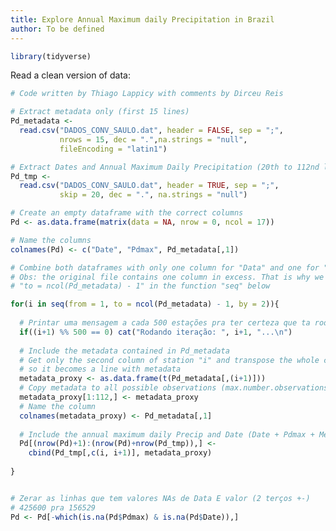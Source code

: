 ```yaml
---
title: Explore Annual Maximum daily Precipitation in Brazil
author: To be defined
---
```


```r
library(tidyverse)
```


Read a clean version of data:

```r
# Code written by Thiago Lappicy with comments by Dirceu Reis

# Extract metadata only (first 15 lines)
Pd_metadata <-
  read.csv("DADOS_CONV_SAULO.dat", header = FALSE, sep = ";",
           nrows = 15, dec = ".",na.strings = "null",
           fileEncoding = "latin1")

# Extract Dates and Annual Maximum Daily Precipitation (20th to 112nd lines)
Pd_tmp <-
  read.csv("DADOS_CONV_SAULO.dat", header = TRUE, sep = ";",
           skip = 20, dec = ".", na.strings = "null")

# Create an empty dataframe with the correct columns
Pd <- as.data.frame(matrix(data = NA, nrow = 0, ncol = 17))   

# Name the columns
colnames(Pd) <- c("Date", "Pdmax", Pd_metadata[,1])

# Combine both dataframes with only one column for "Data" and one for "Pdmax"
# Obs: the original file contains one column in excess. That is why we use 
# "to = ncol(Pd_metadata) - 1" in the function "seq" below

for(i in seq(from = 1, to = ncol(Pd_metadata) - 1, by = 2)){
  
  # Printar uma mensagem a cada 500 estações pra ter certeza que ta rodando
  if((i+1) %% 500 == 0) cat("Rodando iteração: ", i+1, "...\n")
  
  # Include the metadata contained in Pd_metadata
  # Get only the second column of station "i" and transpose the whole column
  # so it becomes a line with metadata
  metadata_proxy <- as.data.frame(t(Pd_metadata[,(i+1)])) 
  # Copy metadata to all possible observations (max.number.observations = 112)
  metadata_proxy[1:112,] <- metadata_proxy
  # Name the column
  colnames(metadata_proxy) <- Pd_metadata[,1]
  
  # Include the annual maximum daily Precip and Date (Date + Pdmax + Metadata)
  Pd[(nrow(Pd)+1):(nrow(Pd)+nrow(Pd_tmp)),] <-
    cbind(Pd_tmp[,c(i, i+1)], metadata_proxy)
  
}


# Zerar as linhas que tem valores NAs de Data E valor (2 terços +-)
# 425600 pra 156529
Pd <- Pd[-which(is.na(Pd$Pdmax) & is.na(Pd$Date)),]

```

